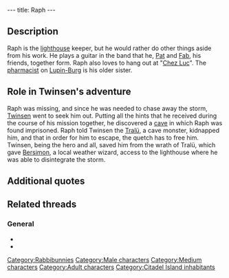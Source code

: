 ---
title: Raph
---

{{Character|
Name=Raph|
Image=LA_RALPH.jpg|
Race=[[Rabbibunny]]|
Gender=Male|
Size=Medium|
Age=Adult}}

{{Quote|
Quote=Do you know where I can find Raph the lighthouse keeper?|
Character=Twinsen}}

==Description==
Raph is the [[lighthouse]] keeper, but he would rather do other things aside from his work. He plays a guitar in the band that he, [[Pat]] and [[Fab]], his friends, together form. Raph also loves to hang out at "[[Chez Luc]]". The [[pharmacist (rabbibunny)|pharmacist]] on [[Lupin-Burg]] is his older sister.

==Role in Twinsen's adventure==
Raph was missing, and since he was needed to chase away the storm, [[Twinsen]] went to seek him out. Putting all the hints that he received during the course of his mission together, he discovered a [[Tralü's cave|cave]] in which Raph was found imprisoned. Raph told Twinsen the [[Tralü]], a cave monster, kidnapped him, and that in order for him to escape, the quetch has to free him. Twinsen, being the hero and all, saved him from the wrath of Tralü, which gave [[Bersimon]], a local weather wizard, access to the lighthouse where he was able to disintegrate the storm.

==Additional quotes==
{{Quote|
Quote=Mr. Twinsen! Free me, quick!! I am Raph! You know, the lighthouse keeper!! I've been caught by the Tralü, he wants to turn me into a Rabbibunny-melba. Please, Mr.Twinsen, go get your fetching little costume and your magic ball. Be our hero again! Come back to save me from the Tralü. I'm scared he's gonna eat me!!|
Character=Raph}}
{{Quote|
Quote=Thank you, Mr. Twinsen! I was rehearsing a new tune when this filthy Tralü chewed up my guitar. Besides, it looks like he got others before me!! Well, back to the lighthouse, otherwise I'll get in hot water.|
Character=Raph}}

==Related threads==
===General===
* {{thread|id=3433|title=Raph/Ralph}}
* {{thread|id=4091|title=Quote #340, from Little Big Adventure 2\Twinsen's Odyssey}}

[[Category:Rabbibunnies]]
[[Category:Male characters]]
[[Category:Medium characters]]
[[Category:Adult characters]]
[[Category:Citadel Island inhabitants]]